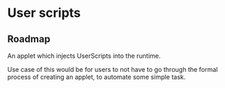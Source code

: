 # User scripts

<StatusNotice />

## Roadmap

An applet which injects UserScripts into the runtime.

Use case of this would be for users to not have to go through the formal process of creating an applet, to automate some simple task.
